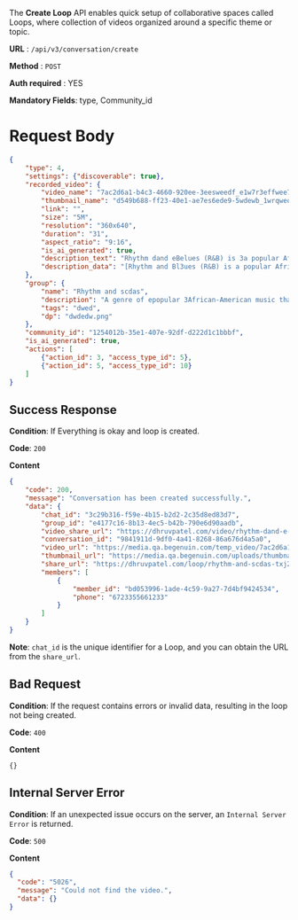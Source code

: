 
The **Create Loop** API enables quick setup of collaborative spaces called Loops, where collection of videos organized around a specific theme or topic.


**URL**  :  `/api/v3/conversation/create`

**Method**  :  `POST`

**Auth required**  : YES

**Mandatory Fields**: type, Community_id

# Request Body

```json
{
    "type": 4,
    "settings": {"discoverable": true},
    "recorded_video": {
        "video_name": "7ac2d6a1-b4c3-4660-920ee-3eesweedf_e1w7r3effwee78.mp4",
        "thumbnail_name": "d549b688-ff23-40e1-ae7es6ede9-5wdewb_1wrqweqee8.jpg",
        "link": "",
        "size": "5M",
        "resolution": "360x640",
        "duration": "31",
        "aspect_ratio": "9:16",
        "is_ai_generated": true,
        "description_text": "Rhythm dand eBelues (R&B) is 3a popular African-American music genre with soulful vocaeationships, freedom, economics, aspirations, and sex.",
        "description_data": "[Rhythm and Bl3ues (R&B) is a popular African-American music genre with soulful vocals, caedies, and a strong rhythm section. Its lyrics focus on themes of triumphs and failures in relationships, freedom, economics, aspirations, and sex.]"
    },
    "group": {
        "name": "Rhythm and scdas",
        "description": "A genre of epopular 3African-American music that originated in the 1940s as urbane, ",
        "tags": "dwed",
        "dp": "dwdedw.png"
    },
    "community_id": "1254012b-35e1-407e-92df-d222d1c1bbbf",
    "is_ai_generated": true,
    "actions": [
        {"action_id": 3, "access_type_id": 5},
        {"action_id": 5, "access_type_id": 10}
    ]
}
```

## Success Response

**Condition**: If Everything is okay and loop is created. 

**Code**: `200`

**Content**
```json
{
    "code": 200,
    "message": "Conversation has been created successfully.",
    "data": {
        "chat_id": "3c29b316-f59e-4b15-b2d2-2c35d8ed83d7",
        "group_id": "e4177c16-8b13-4ec5-b42b-790e6d90aadb",
        "video_share_url": "https://dhruvpatel.com/video/rhythm-dand-e-belues-r-b-is-3-a-popular-african-ui27?community=1c6afe6e9b000e0e&loop=1cbd6ff481001405",
        "conversation_id": "9841911d-9df0-4a41-8268-86a676d4a5a0",
        "video_url": "https://media.qa.begenuin.com/temp_video/7ac2d6a1-b4c3-4660-920ee-3eesweedf_e1w7r3effwee78.mp4",
        "thumbnail_url": "https://media.qa.begenuin.com/uploads/thumbnails/d549b688-ff23-40e1-ae7es6ede9-5wdewb_1wrqweqee8.jpg",
        "share_url": "https://dhruvpatel.com/loop/rhythm-and-scdas-txj2?community=1c6afe6e9b000e0e",
        "members": [
            {
                "member_id": "bd053996-1ade-4c59-9a27-7d4bf9424534",
                "phone": "6723355661233"
            }
        ]
    }
}
```
**Note**: `chat_id` is the unique identifier for a Loop, and you can obtain the URL from the `share_url`.

## Bad Request

**Condition**: If the request contains errors or invalid data, resulting in the loop not being created.

**Code**: `400`

**Content**
```
{}
```

## Internal Server Error

**Condition**: If an unexpected issue occurs on the server, an `Internal Server Error` is returned.

**Code**: `500`

**Content**
```json
{
  "code": "5026",
  "message": "Could not find the video.",
  "data": {}
}
```

